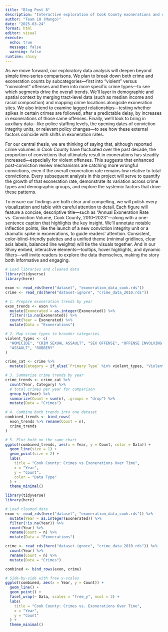 ```yaml
---
title: "Blog Post 8"
description: "Interactive exploration of Cook County exonerations and crime data"
author: "Team 10 (Mango)"
date: "2025-03-24"
format: html
editor: visual
execute:
  echo: true
  message: false
  warning: false
runtime: shiny
---
```


As we move forward, our exploratory data analysis will deepen beyond simple time‐series comparisons. We plan to break down both crime and exoneration counts by subcategories—first into “violent” versus “nonviolent” offenses and then into more specific crime types—to see which segments drive the overall trends. We’ll layer in demographic and spatial context by merging tract-level data (such as median income and racial composition) and mapping crime locations alongside exoneration sites. We also intend to examine lagged relationships—testing whether spikes in certain crimes are followed, after a predictable delay, by increases in exonerations of those same offenses. Finally, we’ll look to bring in auxiliary data—like police staffing levels, the opening dates of conviction integrity units, or relevant policy changes—to see how these external factors coincide with shifts in exoneration rates.

For our central thesis, we are thinking of saying that, although reported crime volumes in Cook County have fluctuated over the past decade, the proportion of convictions that ultimately result in exonerations has steadily increased—especially for violent offenses. This suggests that enhanced post-conviction review mechanisms are catching more wrongful convictions, even if the overall exoneration rate remains low relative to total convictions. Every subsequent analysis in this project will serve to quantify the growth of that exoneration rate, demonstrate its variation across crime types and demographic groups, and explore the systemic factors that drive these patterns.

To ensure our findings are both clear and compelling, we will polish every visualization and table with careful attention to detail. Each figure will feature a concise, descriptive title—such as “Annual Exoneration Rate vs. Conviction Volume, Cook County, 2010–2023”—along with a one-sentence caption that highlights the key insight. We’ll annotate notable inflection points, like the launch of a new conviction integrity unit or a dramatic spike in exonerations, to guide readers’ attention. Consistent, color-blind–friendly palettes and a unified theme (minimal gridlines, clear axis labels, balanced line weights) will tie the visuals together. And in our Shiny embed, interactive elements—tooltips, hover highlights, and dynamic filters—will invite readers to explore the data themselves, making the story both informative and engaging.


```r
# Load libraries and cleaned data
library(tidyverse)
library(here)

exon <- read_rds(here("dataset", "exoneration_data_cook.rds"))
crime <- read_rds(here("dataset-ignore", "crime_data_2010.rds"))

# 1. Prepare exoneration trends by year
exon_trends <- exon %>%
  mutate(Exonerated = as.integer(Exonerated)) %>%
  filter(!is.na(Exonerated)) %>%
  count(Year = Exonerated) %>%
  mutate(Data = "Exonerations")

# 2. Map crime types to broader categories
violent_types <- c(
  "HOMICIDE", "CRIM SEXUAL ASSAULT", "SEX OFFENSE", "OFFENSE INVOLVING CHILDREN",
  "ASSAULT", "ROBBERY"
)

crime_cat <- crime %>%
  mutate(Category = if_else(`Primary Type` %in% violent_types, "Violent", "Nonviolent"))

# 3. Summarize crime trends by year
crime_trends <- crime_cat %>%
  count(Year, Category) %>%
  # total crimes per year for comparison
  group_by(Year) %>%
  summarize(Count = sum(n), .groups = "drop") %>%
  mutate(Data = "Crimes")

# 4. Combine both trends into one dataset
combined_trends <- bind_rows(
  exon_trends %>% rename(Count = n),
  crime_trends
)

# 5. Plot both on the same chart
ggplot(combined_trends, aes(x = Year, y = Count, color = Data)) +
  geom_line(size = 1) +
  geom_point(size = 2) +
  labs(
    title = "Cook County: Crimes vs Exonerations Over Time",
    x = "Year",
    y = "Count",
    color = "Data Type"
  ) +
  theme_minimal()

library(tidyverse)
library(here)

# Load cleaned data
exon <- read_rds(here("dataset", "exoneration_data_cook.rds")) %>%
  mutate(Year = as.integer(Exonerated)) %>%
  filter(!is.na(Year)) %>%
  count(Year) %>%
  rename(Count = n) %>%
  mutate(Data = "Exonerations")

crime <- read_rds(here("dataset-ignore", "crime_data_2010.rds")) %>%
  count(Year) %>%
  rename(Count = n) %>%
  mutate(Data = "Crimes")

combined <- bind_rows(exon, crime)

# Side-by-side with free y-scales
ggplot(combined, aes(x = Year, y = Count)) +
  geom_line() +
  geom_point() +
  facet_wrap(~ Data, scales = "free_y", ncol = 2) +
  labs(
    title = "Cook County: Crimes vs. Exonerations Over Time",
    x = "Year",
    y = "Count"
  ) +
  theme_minimal()

```




